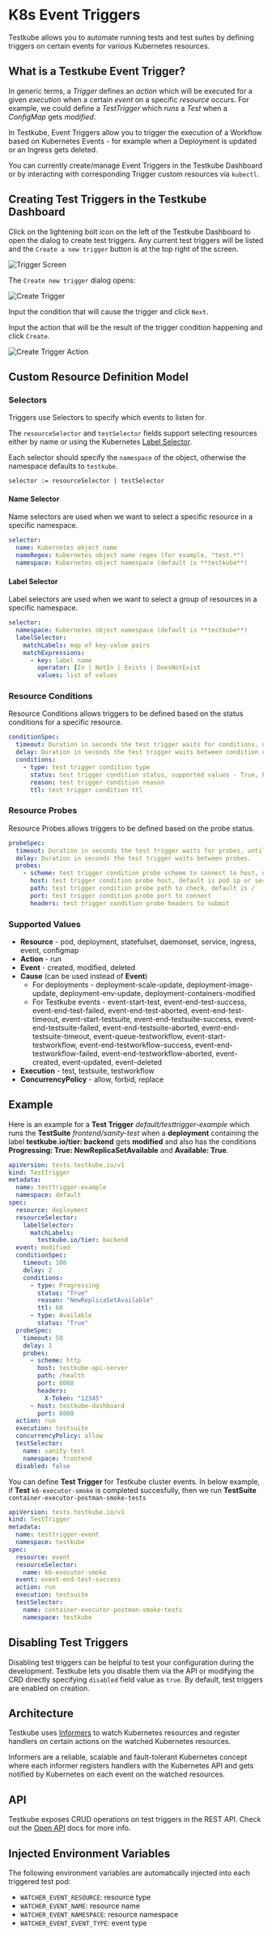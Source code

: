 # K8s Event Triggers

Testkube allows you to automate running tests and test suites by defining triggers on certain events for various Kubernetes resources.

## What is a Testkube Event Trigger?

In generic terms, a _Trigger_ defines an _action_ which will be executed for a given _execution_ when a certain _event_ on a specific _resource_ occurs.
For example, we could define a _TestTrigger_ which _runs_ a _Test_ when a _ConfigMap_ gets _modified_.

In Testkube, Event Triggers allow you to trigger the execution of a Workflow based on Kubernetes Events - for example when a Deployment is updated
or an Ingress gets deleted.

You can currently create/manage Event Triggers in the Testkube Dashboard or by interacting with corresponding Trigger custom resources
via `kubectl`.

## Creating Test Triggers in the Testkube Dashboard

Click on the lightening bolt icon on the left of the Testkube Dashboard to open the dialog to create test triggers. Any current test triggers will be listed and the `Create a new trigger` button is at the top right of the screen.

![Trigger Screen](../img/trigger-screen-082024.png)

The `Create new trigger` dialog opens:

![Create Trigger](../img/create-trigger-082024.png)

Input the condition that will cause the trigger and click `Next`.

Input the action that will be the result of the trigger condition happening and click `Create`.

![Create Trigger Action](../img/create-trigger-action-082024.png)

## Custom Resource Definition Model

### Selectors

Triggers use Selectors to specify which events to listen for.

The `resourceSelector` and `testSelector` fields support selecting resources either by name or using
the Kubernetes [Label Selector](https://kubernetes.io/docs/concepts/overview/working-with-objects/labels/#resources-that-support-set-based-requirements).

Each selector should specify the `namespace` of the object, otherwise the namespace defaults to `testkube`.

```
selector := resourceSelector | testSelector
```

#### Name Selector

Name selectors are used when we want to select a specific resource in a specific namespace.

```yaml
selector:
  name: Kubernetes object name
  nameRegex: Kubernetes object name regex (for example, "test.*")
  namespace: Kubernetes object namespace (default is **testkube**)
```

#### Label Selector

Label selectors are used when we want to select a group of resources in a specific namespace.

```yaml
selector:
  namespace: Kubernetes object namespace (default is **testkube**)
  labelSelector:
    matchLabels: map of key-value pairs
    matchExpressions:
      - key: label name
        operator: [In | NotIn | Exists | DoesNotExist
        values: list of values
```

### Resource Conditions

Resource Conditions allows triggers to be defined based on the status conditions for a specific resource.

```yaml
conditionSpec:
  timeout: Duration in seconds the test trigger waits for conditions, until its stopped.
  delay: Duration in seconds the test trigger waits between condition checks.
  conditions:
    - type: test trigger condition type
      status: test trigger condition status, supported values - True, False, Unknown
      reason: test trigger condition reason
      ttl: test trigger condition ttl
```

### Resource Probes

Resource Probes allows triggers to be defined based on the probe status.

```yaml
probeSpec:
  timeout: Duration in seconds the test trigger waits for probes, until its stopped.
  delay: Duration in seconds the test trigger waits between probes.
  probes:
    - scheme: test trigger condition probe scheme to connect to host, default is http
      host: test trigger condition probe host, default is pod ip or service name
      path: test trigger condition probe path to check, default is /
      port: test trigger condition probe port to connect
      headers: test trigger condition probe headers to submit
```

### Supported Values

- **Resource** - pod, deployment, statefulset, daemonset, service, ingress, event, configmap
- **Action** - run
- **Event** - created, modified, deleted
- **Cause** (can be used instead of **Event**)
  - For deployments - deployment-scale-update, deployment-image-update, deployment-env-update, deployment-containers-modified
  - For Testkube events - event-start-test, event-end-test-success, event-end-test-failed, event-end-test-aborted, event-end-test-timeout, event-start-testsuite, event-end-testsuite-success, event-end-testsuite-failed, event-end-testsuite-aborted, event-end-testsuite-timeout, event-queue-testworkflow, event-start-testworkflow, event-end-testworkflow-success, event-end-testworkflow-failed, event-end-testworkflow-aborted, event-created, event-updated, event-deleted
- **Execution** - test, testsuite, testworkflow
- **ConcurrencyPolicy** - allow, forbid, replace

## Example

Here is an example for a **Test Trigger** _default/testtrigger-example_ which runs the **TestSuite** _frontend/sanity-test_
when a **deployment** containing the label **testkube.io/tier: backend** gets **modified** and also has the conditions **Progressing: True: NewReplicaSetAvailable** and **Available: True**.

```yaml
apiVersion: tests.testkube.io/v1
kind: TestTrigger
metadata:
  name: testtrigger-example
  namespace: default
spec:
  resource: deployment
  resourceSelector:
    labelSelector:
      matchLabels:
        testkube.io/tier: backend
  event: modified
  conditionSpec:
    timeout: 100
    delay: 2
    conditions:
      - type: Progressing
        status: "True"
        reason: "NewReplicaSetAvailable"
        ttl: 60
      - type: Available
        status: "True"
  probeSpec:
    timeout: 50
    delay: 1
    probes:
      - scheme: http
        host: testkube-api-server
        path: /health
        port: 8088
        headers:
          X-Token: "12345"
      - host: testkube-dashboard
        port: 8080
  action: run
  execution: testsuite
  concurrencyPolicy: allow
  testSelector:
    name: sanity-test
    namespace: frontend
  disabled: false
```

You can define **Test Trigger** for Testkube cluster events.
In below example, if **Test** `k6-executor-smoke` is completed succesfully, then we run **TestSuite** `container-executor-postman-smoke-tests`

```yaml
apiVersion: tests.testkube.io/v1
kind: TestTrigger
metadata:
  name: testtrigger-event
  namespace: testkube
spec:
  resource: event
  resourceSelector:
    name: k6-executor-smoke
  event: event-end-test-success
  action: run
  execution: testsuite
  testSelector:
    name: container-executor-postman-smoke-tests
    namespace: testkube
```

## Disabling Test Triggers

Disabling test triggers can be helpful to test your configuration during the development. Testkube lets you disable them via the API or modifying the CRD directly specifying `disabled` field value as `true`. By default, test triggers are enabled on creation.

## Architecture

Testkube uses [Informers](https://pkg.go.dev/k8s.io/client-go/informers) to watch Kubernetes resources and register handlers
on certain actions on the watched Kubernetes resources.

Informers are a reliable, scalable and fault-tolerant Kubernetes concept where each informer registers handlers with the
Kubernetes API and gets notified by Kubernetes on each event on the watched resources.

## API

Testkube exposes CRUD operations on test triggers in the REST API. Check out the [Open API](../openapi/overview) docs for more info.

## Injected Environment Variables

The following environment variables are automatically injected into each triggered test pod:

- `WATCHER_EVENT_RESOURCE`: resource type
- `WATCHER_EVENT_NAME`: resource name
- `WATCHER_EVENT_NAMESPACE`: resource namespace
- `WATCHER_EVENT_EVENT_TYPE`: event type



